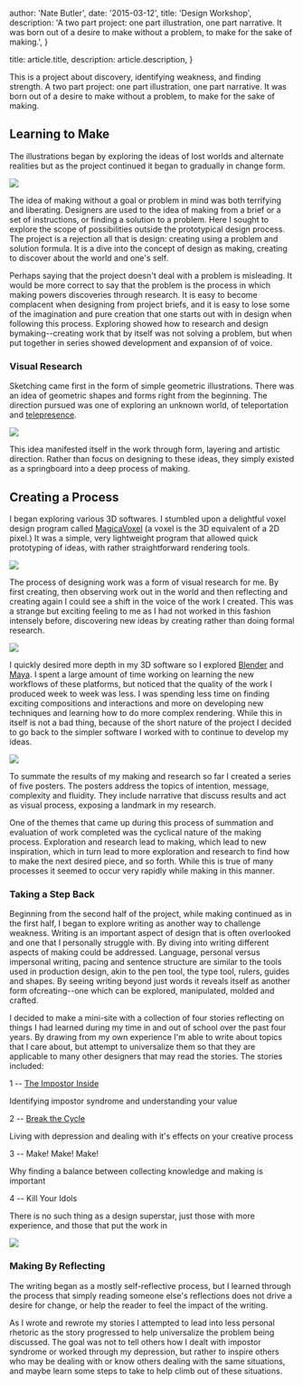 
  author: 'Nate Butler',
  date: '2015-03-12',
  title: 'Design Workshop',
  description: 'A two part project: one part illustration, one part narrative. It was born out of a desire to make without a problem, to make for the sake of making.',
}

  title: article.title,
  description: article.description,
}


This is a project about discovery, identifying weakness, and finding strength. A two part project: one part illustration, one part narrative. It was born out of a desire to make without a problem, to make for the sake of making.

## Learning to Make

The illustrations began by exploring the ideas of lost worlds and alternate realities but as the project continued it began to gradually in change form.

![](https://uploads-ssl.webflow.com/60453108a750bf32c24d79eb/604de9c7045b2871f8dd2937_3cad372114c195ca0b4b871146abe869f2b9c6c5-intro_quote.8b6ff64a31790288f1b061ccc4fe027a54591f84.jpeg)

The idea of making without a goal or problem in mind was both terrifying and liberating. Designers are used to the idea of making from a brief or a set of instructions, or finding a solution to a problem. Here I sought to explore the scope of possibilities outside the prototypical design process. The project is a rejection all that is design: creating using a problem and solution formula. It is a dive into the concept of design as making, creating to discover about the world and one's self.

Perhaps saying that the project doesn't deal with a problem is misleading. It would be more correct to say that the problem is the process in which making powers discoveries through research. It is easy to become complacent when designing from project briefs, and it is easy to lose some of the imagination and pure creation that one starts out with in design when following this process. Exploring showed how to research and design bymaking--creating work that by itself was not solving a problem, but when put together in series showed development and expansion of of voice.

### Visual Research

Sketching came first in the form of simple geometric illustrations. There was an idea of geometric shapes and forms right from the beginning. The direction pursued was one of exploring an unknown world, of teleportation and [telepresence](https://www.google.ca/webhp?sourceid=chrome-instant&ion=1&espv=2&ie=UTF-8#newwindow=1&q=define+telepresence).

![](https://uploads-ssl.webflow.com/60453108a750bf32c24d79eb/604de9e326e7a46c887a1f6d_1b5f46c97973dab91d5b86d136518cf8ca8e71cc-workshop_process_1.8b6ff64a31790288f1b061ccc4fe027a54591f84.png)

This idea manifested itself in the work through form, layering and artistic direction. Rather than focus on designing to these ideas, they simply existed as a springboard into a deep process of making.

## Creating a Process

I began exploring various 3D softwares. I stumbled upon a delightful voxel design program called [MagicaVoxel](https://ephtracy.github.io/) (a voxel is the 3D equivalent of a 2D pixel.) It was a simple, very lightweight program that allowed quick prototyping of ideas, with rather straightforward rendering tools.

![](https://uploads-ssl.webflow.com/60453108a750bf32c24d79eb/604dea0ef02e1e5b9a35ed5a_55ead82dee7cfe24bdaa6ff7affb0dceb4b8e8ef-workshop_process_2b_four.8b6ff64a31790288f1b061ccc4fe027a54591f84.png)

The process of designing work was a form of visual research for me. By first creating, then observing work out in the world and then reflecting and creating again I could see a shift in the voice of the work I created. This was a strange but exciting feeling to me as I had not worked in this fashion intensely before, discovering new ideas by creating rather than doing formal research.

![](https://uploads-ssl.webflow.com/60453108a750bf32c24d79eb/604dea2894532bee05ab0371_314537295b7dcdf0ed114acd530a129b4f51c83f-workshop_process_3.8b6ff64a31790288f1b061ccc4fe027a54591f84.png)

I quickly desired more depth in my 3D software so I explored [Blender](https://www.blender.org/) and [Maya](http://www.autodesk.com/products/maya/overview). I spent a large amount of time working on learning the new workflows of these platforms, but noticed that the quality of the work I produced week to week was less. I was spending less time on finding exciting compositions and interactions and more on developing new techniques and learning how to do more complex rendering. While this in itself is not a bad thing, because of the short nature of the project I decided to go back to the simpler software I worked with to continue to develop my ideas.

![](https://uploads-ssl.webflow.com/60453108a750bf32c24d79eb/604dea384fc50c0b5bd7715e_0307581492c202dfc6d39d47d2d5dd03794fbb17-workshop_semseter_1.8b6ff64a31790288f1b061ccc4fe027a54591f84.png)

To summate the results of my making and research so far I created a series of five posters. The posters address the topics of intention, message, complexity and fluidity. They include narrative that discuss results and act as visual process, exposing a landmark in my research.

One of the themes that came up during this process of summation and evaluation of work completed was the cyclical nature of the making process. Exploration and research lead to making, which lead to new inspiration, which in turn lead to more exploration and research to find how to make the next desired piece, and so forth. While this is true of many processes it seemed to occur very rapidly while making in this manner.

### Taking a Step Back

Beginning from the second half of the project, while making continued as in the first half, I began to explore writing as another way to challenge weakness. Writing is an important aspect of design that is often overlooked and one that I personally struggle with. By diving into writing different aspects of making could be addressed. Language, personal versus impersonal writing, pacing and sentence structure are similar to the tools used in production design, akin to the pen tool, the type tool, rulers, guides and shapes. By seeing writing beyond just words it reveals itself as another form ofcreating--one which can be explored, manipulated, molded and crafted.

I decided to make a mini-site with a collection of four stories reflecting on things I had learned during my time in and out of school over the past four years. By drawing from my own experience I'm able to write about topics that I care about, but attempt to universalize them so that they are applicable to many other designers that may read the stories. The stories included:

1 -- [The Impostor Inside](https://iamnbutler.medium.com/the-impostor-inside-551ab8014cc3)

Identifying impostor syndrome and understanding your value

2 -- [Break the Cycle](https://iamnbutler.medium.com/break-the-cycle-39d11a98146)

Living with depression and dealing with it's effects on your creative process

3 -- Make! Make! Make!

Why finding a balance between collecting knowledge and making is important

4 -- Kill Your Idols

There is no such thing as a design superstar, just those with more experience, and those that put the work in

![](https://uploads-ssl.webflow.com/60453108a750bf32c24d79eb/604dea7c0c8132119d3eeaaf_034824e6ec19ef9e776bf805abd6aaf93ddb38fc-workshop_writing_1.8b6ff64a31790288f1b061ccc4fe027a54591f84.jpeg)

### Making By Reflecting

The writing began as a mostly self-reflective process, but I learned through the process that simply reading someone else's reflections does not drive a desire for change, or help the reader to feel the impact of the writing.

As I wrote and rewrote my stories I attempted to lead into less personal rhetoric as the story progressed to help universalize the problem being discussed. The goal was not to tell others how I dealt with impostor syndrome or worked through my depression, but rather to inspire others who may be dealing with or know others dealing with the same situations, and maybe learn some steps to take to help climb out of these situations.
